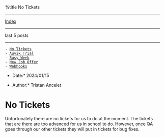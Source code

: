 %title No Tickets


---------------------------
[[index.wiki|Index]]
---------------------------

last 5 posts
---------------------------

 - [[1701545547-no-tickets.wiki|No Tickets]]
 - [[1700863814-auvik-trial.wiki|Auvik Trial]]
 - [[1700345096-busy-week.wiki|Busy Week]]
 - [[1700104768-new-job-offer.wiki|New Job Offer]]
 - [[1699564352-webhooks.wiki|Webhooks]]

*Date:* 2024/01/15

*Author:* Tristan Ancelet

= No Tickets =
Unfortunately there are no tickets for us to do at the moment. The tickets that are there are too advanced for us in school to do. However, once QA goes through our other tickets they will put in tickets for bug fixes.
